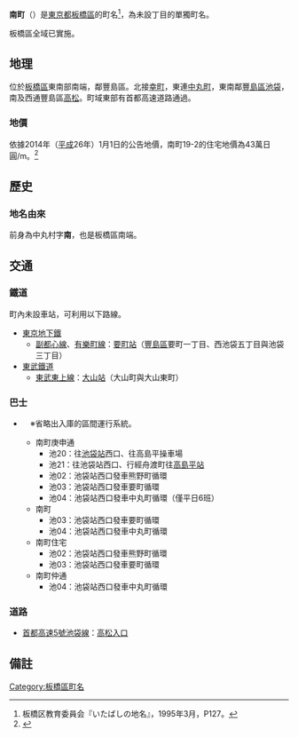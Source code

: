 {{Pathnav|日本|東京都|板橋區|frame=1}}
{{Infobox Settlement
|official_name =  南町
|native_name =
|image_skyline = Minamichokoshinzon.jpg
|imagesize = 250px
|image_caption = 南町庚申尊
|image_flag =
|image_seal =
| image_map =
| map_caption =
|subdivision_type = [[國家|國家]]
|subdivision_name = [[File:Flag_of_Japan.svg|border]] [[日本|日本]]
|subdivision_type1 = [[都道府縣|都道府縣]]
|subdivision_name1 = [[File:Flag_of_Tokyo_Prefecture.svg|25px]] [[東京都|東京都]]
|subdivision_type2 = [[東京都特別區|特別區]]
|subdivision_name2 = [[File:Flag_of_Itabashi,_Tokyo.svg|25px]] [[板橋區_(日本)|板橋區]]
|subdivision_type3 =
|subdivision_name3 =
|established_title =
|established_date =
|government_type =
|leader_title =
|leader_name =
|area_magnitude =
|area_total_sq_mi =
|area_total_km2 = 0.188
|area_land_sq_mi =
|area_land_km2 =
|area_urban_sq_mi =
|area_urban_km2 =
|area_metro_km2 =
|area_metro_sq_mi =
|population_as_of= 2014年（[[平成|平成]]26年）9月1日
|population_footnotes =<ref>{{Cite web |url=http://www.city.itabashi.tokyo.jp/c_kurashi/063/attached/attach_63751_1.xls |title=住民基本台帳による町丁目別世帯数及び人口表-東京都板橋区 |accessdate=2014-09-27 |archive-date=2014-09-14 |archive-url=https://web.archive.org/web/20140914133843/http://www.city.itabashi.tokyo.jp/c_kurashi/063/attached/attach_63751_1.xls |dead-url=yes }}</ref>
|population_total = 4557
|population_urban =
|population_metro =
|population_density_sq_mi =
|population_density_km2 = auto
| timezone = [[日本標準時間|JST]]
| utc_offset = +9
|timezone_DST =
|utc_offset_DST =
|latd=|latm=|lats=|latNS=
|longd=|longm=|longs=|longEW=
|elevation_footnotes=
|elevation_m =
|elevation_ft =
|postal_code_type = [[郵遞區號|郵遞區號]]
|postal_code = 173-0027　
|area_code = 03
|registration_plate = 練馬
|website =
|footnotes =
}}
'''南町'''（{{jpn|j=南町|hg=みなみちょう|rm=Minamichō|f=y}}）是[[東京都|東京都]][[板橋區_(日本)|板橋區]]的町名<ref>板橋区教育委員会『いたばしの地名』，1995年3月，P127。</ref>，為未設丁目的單獨町名。 

板橋區全域已實施{{link-ja|住居表示|住居表示}}。

== 地理 ==
位於[[板橋區_(日本)|板橋區]]東南部南端，鄰豐島區。北接[[幸町_(板橋區)|幸町]]，東連[[中丸町|中丸町]]，東南鄰[[豐島區|豐島區]][[池袋_(豐島區)|池袋]]，南及西通豐島區[[高松_(豐島區)|高松]]。町域東部有首都高速道路通過。

=== 地價 ===
依據2014年（[[平成|平成]]26年）1月1日的公告地價，南町19-2的住宅地價為43萬日圓/m{{sup|2}}。<ref>{{Cite web |url=http://www.land.mlit.go.jp/landPrice/AriaServlet?MOD=2&TYP=0 |title=国土交通省地価公示・都道府県地価調査 |accessdate=2014-09-27 |archive-date=2014-10-06 |archive-url=https://web.archive.org/web/20141006081829/http://www.land.mlit.go.jp/landPrice/AriaServlet?MOD=2&TYP=0 |dead-url=no }}</ref>

== 歷史 ==
{{expand section}}

=== 地名由來 ===
前身為中丸村字'''南'''，也是板橋區南端。

== 交通 ==
=== 鐵道 ===
町內未設車站，可利用以下路線。
* [[東京地下鐵|東京地下鐵]]
** [[東京地下鐵副都心線|副都心線]]、[[東京地下鐵有樂町線|有樂町線]]：[[要町站|要町站]]（[[豐島區|豐島區]]要町一丁目、西池袋五丁目與池袋三丁目）
* [[東武鐵道|東武鐵道]]
** [[東武東上本線|東武東上線]]：[[大山站_(東京都)|大山站]]（大山町與大山東町）

=== 巴士 ===
* {{link-ja|國際興業巴士|国際興業バス}}　※省略出入庫的區間運行系統。
** 南町庚申通
***池20：往[[池袋站|池袋站]]西口、往高島平操車場
***池21：往池袋站西口、行經舟渡町往[[高島平站|高島平站]]
***池02：池袋站西口發車熊野町循環
***池03：池袋站西口發車要町循環
***池04：池袋站西口發車中丸町循環（僅平日6班）
** 南町
***池03：池袋站西口發車要町循環
***池04：池袋站西口發車中丸町循環
** 南町住宅
***池02：池袋站西口發車熊野町循環
***池03：池袋站西口發車要町循環
** 南町仲通
***池04：池袋站西口發車中丸町循環

=== 道路 ===
* [[首都高速5號池袋線|首都高速5號池袋線]]：[[高松入口|高松入口]]

== 備註 ==
{{reflist}}

{{板橋區的町名}}
{{DEFAULTSORT:Minamicho}}
[[Category:板橋區町名|Category:板橋區町名]]